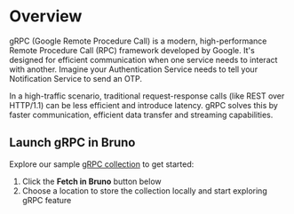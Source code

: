 
# Overview 

gRPC (Google Remote Procedure Call) is a modern, high-performance Remote Procedure Call (RPC) framework developed by Google. It's designed for efficient communication when one service needs to interact with another. Imagine your Authentication Service needs to tell your Notification Service to send an OTP. 

In a high-traffic scenario, traditional request-response calls (like REST over HTTP/1.1) can be less efficient and introduce latency. gRPC solves this by faster communication, efficient data transfer and streaming capabilities. 

## Launch gRPC in Bruno
Explore our sample [gRPC collection](https://github.com/bruno-collections/gRPC-api-collection) to get started: 

1. Click the **Fetch in Bruno** button below 
2. Choose a location to store the collection locally and start exploring gRPC feature 

<BrunoButton collectionUrl="https://github.com/bruno-collections/gRPC-api-collection" width={160} height={40} />